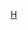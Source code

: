 <includeonly><!-- 在這裡加入模板的保護標識 --></includeonly><noinclude>{{Documentation subpage}}</noinclude>
<!-- 在本行下編輯模板說明 -->
{{缺乏使用說明}}
<includeonly>
<!-- 本行下加入模板的分類 -->
[[Category:教育信息框模板|H]]
</includeonly>